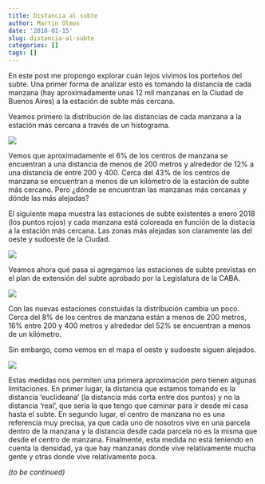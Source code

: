 ```yaml
---
title: Distancia al subte
author: Martin Olmos
date: '2018-01-15'
slug: distancia-al-subte
categories: []
tags: []
---
```


En este post me propongo explorar cuán lejos vivimos los porteños del subte. Una primer forma de analizar esto es tomando la distancia de cada manzana (hay aproximadamente unas 12 mil manzanas en la Ciudad de Buenos Aires) a la estación de subte más cercana.

Veamos primero la distribución de las distancias de cada manzana a la estación más cercana a través de un histograma.

![](/post/2018-01-15-distancia-al-subte_files/hist_min_dist1.jpeg)

Vemos que aproximadamente el 6% de los centros de manzana se encuentran a una distancia de menos de 200 metros y alrededor de 12% a una distancia de entre 200 y 400. Cerca del 43% de los centros de manzana se encuentran a menos de un kilómetro de la estación de subte más cercano. Pero ¿dónde se encuentran las manzanas más cercanas y dónde las más alejadas?

El siguiente mapa muestra las estaciones de subte existentes a enero 2018 (los puntos rojos) y cada manzana está coloreada en función de la distacia a la estación más cercana. Las zonas más alejadas son claramente las del oeste y sudoeste de la Ciudad.

![](/post/2018-01-15-distancia-al-subte_files/subte_min_dist1.jpg)

Veamos ahora qué pasa si agregamos las estaciones de subte previstas en el plan de extensión del subte aprobado por la Legislatura de la CABA.

![](/post/2018-01-15-distancia-al-subte_files/hist_min_dist2.jpeg)

Con las nuevas estaciones constuidas la distribución cambia un poco. Cerca del 8% de los centros de manzana están a menos de 200 metros, 16% entre 200 y 400 metros y alrededor del 52% se encuentran a menos de un kilómetro.

Sin embargo, como vemos en el mapa el oeste y sudoeste siguen alejados.

![](/post/2018-01-15-distancia-al-subte_files/map_min_dist2.jpg)

Estas medidas nos permiten una primera aproximación pero tienen algunas limitaciones. En primer lugar, la distancia que estamos tomando es la distancia 'euclideana' (la distancia más corta entre dos puntos) y no la distancia 'real', que sería la que tengo que caminar para ir desde mi casa hasta el subte. En segundo lugar, el centro de manzana no es una referencia muy precisa, ya que cada uno de nosotros vive en una parcela dentro de la manzana y la distancia desde cada parcela no es la misma que desde el centro de manzana. Finalmente, esta medida no está teniendo en cuenta la densidad, ya que hay manzanas donde vive relativamente mucha gente y otras donde vive relativamente poca.

_(to be continued)_


